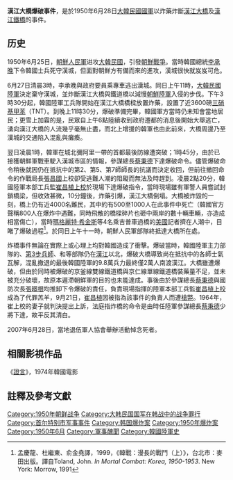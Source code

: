 {{Infobox Korean name
|hangul=한강 인도교 폭파 사건
|hanja=漢江人道橋爆破事件
|rr=Hangang Indogyo Pokpa Sageon
|mr=Hangang Indogyo P'okp'a Sakŏn
}}
'''漢江大橋爆破事件'''，是於1950年6月28日[[大韓民國國軍|大韓民國國軍]]以炸藥炸斷[[漢江大橋|漢江大橋]]及[[漢江鐵橋|漢江鐵橋]]的事件。

==历史==
1950年6月25日，[[朝鮮人民軍|朝鮮人民軍]]进攻[[大韓民國|大韓民國]]，引發[[朝鮮戰爭|朝鮮戰爭]]。當時韓國總統[[李承晚|李承晚]]下令韓國士兵死守漢城，但面對朝鮮方有備而來的進攻，漢城很快就岌岌可危。

6月27日清晨3時，李承晚與政府要員乘專車逃出漢城。同日上午11時，[[大韓民國陸軍|大韓民國陸軍]]決定棄守漢城，並炸斷漢江大橋與鐵道橋以減慢[[朝鮮陸軍|朝鮮陸軍]]入侵的步伐。下午3時30分起，韓國陸軍工兵隊開始在漢江大橋橋樑放置炸藥，設置了近3600磅[[三硝基甲苯|三硝基甲苯]]（TNT）。到晚上11時30分，爆破準備完畢，韓國軍方當時仍未知會當地居民；更雪上加霜的是，民眾自上午6點陸續收到政府遷都的消息後開始大舉逃亡，湧向漢江大橋的人流幾乎毫無止盡，而北上增援的韓軍也由此前來，大橋周邊乃至漢城的交通陷入混亂與癱瘓。

翌日凌晨1時，韓軍在城北彌阿里一帶的首都最後防線遭突破；1時45分，由於已接獲朝鮮軍戰車駛入漢城市區的情報，參謀總長[[蔡秉德|蔡秉德]]下達爆破命令。儘管爆破命令稍後就因仍在抵抗中的第2、第5、第7師師長的抗議而決定收回，但前往撤回命令的作戰局長[[張昌國|張昌國]]上校卻受逃難人潮的阻礙而無法及時趕到。凌晨2點20分，韓國陸軍本部工兵監[[崔昌植|崔昌植]][[上校|上校]]於現場下達爆破指令，當時現場雖有軍警人員嘗試封鎖橋梁，但收效甚微，10分鐘後，炸藥引爆，漢江大橋倒塌。大橋被炸毀的一刻，橋上仍有近4000名難民，其中約有500至1000人在此事件中死亡（韓國官方聲稱800人在爆炸中遇難，同時飛散的橋樑碎片也砸中兩岸的數十輛車輛，亦造成相當傷亡），當時[[瑪格麗特·希金斯|瑪格麗特·希金斯]]等4名乘吉普車過橋的[[美國|美國]]記者擠在人潮中，目睹了爆破過程<ref name="漫長">孟慶龍、杜繼東、俞金堯譯，1999，《韓戰：漫長的戰鬥（上）》，台北市：麥田出版。譯自Toland, John. ''In Mortal Combat: Korea, 1950-1953''. New York: Morrow, 1991</ref>。於同日上午十一時，朝鮮人民軍部隊終抵達大橋所在處。

炸橋事件無論在實際上或心理上均對韓國造成了衝擊。爆破當時，韓國陸軍主力部隊的{{Link-ko|大韓民國第2步兵師|대한민국 2보병사단|第2步兵師}}、[[大韓民國第3步兵師|第3步兵師]]、{{Link-ko|大韓民國第5步兵師|대한민국 5보병사단|第5步兵師}}和{{Link-ko|大韓民國第7步兵師|대한민국 7보병사단|第7步兵師}}等部隊仍在[[漢江_(韓國)|漢江]]以北，爆破大橋導致尚在抵抗中的各師士氣瓦解，混亂撤退的最後韓國陸軍的9.8萬兵力最終僅2萬人南渡漢江。大橋雖遭爆破，但由於同時被爆破的京釜線雙線鐵道橋與京仁線單線鐵道橋裝藥量不足，並未被充分破壞，故原本遲滯朝鮮軍的目的也未能達成。事後由於參謀總長[[蔡秉德|蔡秉德]]與國防次長[[張暻根|張暻根]]均推卸下令爆破的責任，負責現場指揮的陸軍本部工兵監[[崔昌植|崔昌植]][[上校|上校]]成為了代罪羔羊，9月21日，[[崔昌植|崔昌植]]因被指為該事件的負責人而遭[[槍斃|槍斃]]。1964年，崔上校的妻子就判決提出上訴，法庭指炸橋的命令是由時任陸軍參謀總長[[蔡秉德|蔡秉德]]少將下達，故平反其清白。

2007年6月28日，當地退伍軍人協會舉辦活動悼念死者。

== 相關影視作品 ==
《[[證言_(電影)|證言]]》，1974年韓國電影

== 註釋及參考文獻 ==
{{Reflist}}
{{coord|37.517518|126.958818|format=dms|display=title|type:event}}
{{朝鲜战争}}

[[Category:1950年朝鲜战争|Category:1950年朝鲜战争]]
[[Category:大韩民国国军在韩战中的战争罪行|Category:大韩民国国军在韩战中的战争罪行]]
[[Category:首尔特别市军事事件|Category:首尔特别市军事事件]]
[[Category:韩国爆炸案|Category:韩国爆炸案]]
[[Category:1950年爆炸案|Category:1950年爆炸案]]
[[Category:1950年6月|Category:1950年6月]]
[[Category:軍事醜聞|Category:軍事醜聞]]
[[Category:韓國陸軍史|Category:韓國陸軍史]]